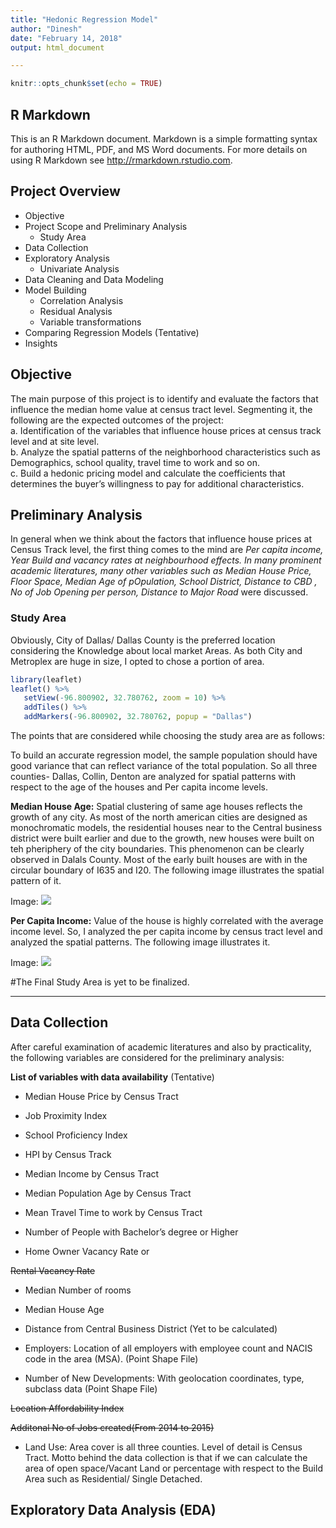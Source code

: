 ```yaml
---
title: "Hedonic Regression Model"
author: "Dinesh"
date: "February 14, 2018"
output: html_document

---
```


```r
knitr::opts_chunk$set(echo = TRUE)
```

## R Markdown

This is an R Markdown document. Markdown is a simple formatting syntax for authoring HTML, PDF, and MS Word documents. For more details on using R Markdown see <http://rmarkdown.rstudio.com>.

## Project Overview

* Objective
* Project Scope and Preliminary Analysis  
    + Study Area
* Data Collection
* Exploratory Analysis
    + Univariate Analysis
* Data Cleaning and Data Modeling
* Model Building
    + Correlation Analysis 
    + Residual Analysis
    + Variable transformations
* Comparing Regression Models (Tentative) 
* Insights

## Objective
The main purpose of this project is to identify and evaluate the factors that influence the median home value at census tract level. Segmenting it, the following are the expected outcomes of the project:  
a. Identification of the variables that influence house prices at census track level and at site level.  
b. Analyze the spatial patterns of the neighborhood characteristics such as Demographics, school quality, travel time to work and so on.  
c. Build a hedonic pricing model and calculate the coefficients that determines the buyer’s willingness to pay for additional characteristics.


## Preliminary Analysis

In general when we think about the factors that influence house prices at Census Track level, the first thing comes to the mind are *Per capita income, Year Build and vacancy rates at  neighbourhood effects. In many prominent academic literatures, many other variables such as Median House Price, Floor Space, Median Age of pOpulation, School District, Distance to CBD , No of Job Opening per person, Distance to Major Road* were discussed. 

### Study Area

Obviously, City of Dallas/ Dallas County is the preferred location considering the Knowledge about local market Areas. As both City and Metroplex are huge in size, I opted to chose a portion of area. 

```r
library(leaflet)
leaflet() %>%
   setView(-96.800902, 32.780762, zoom = 10) %>% 
   addTiles() %>%
   addMarkers(-96.800902, 32.780762, popup = "Dallas") 
```


The points that are considered while choosing the study area are as follows: 

To build an accurate regression model, the sample population should have good variance that can reflect variance of the total population. So all three counties- Dallas, Collin, Denton are analyzed for spatial patterns with respect to the age of the houses and Per capita income levels.   

**Median House Age:** Spatial clustering of same age houses reflects the growth of any city. As most of the north american cities are designed as monochromatic models, the residential houses near to the Central business district were built earlier and due to the growth, new houses were built on teh pheriphery of the city boundaries. This phenomenon can be clearly observed in Dalals County. Most of the early built houses are with in the circular boundary of I635 and I20. 
The following image illustrates the spatial pattern of it. 

Image: ![](County_CT_HouseAgepng.png)

**Per Capita Income:** Value of the house is highly correlated with the average income level. So, I analyzed the per capita income by census tract level and analyzed the spatial patterns. The following image illustrates it.   

Image: ![](County_CT_PercapiInc.png)

#The Final Study Area is yet to be finalized. 

***

## Data Collection

 After careful examination of academic literatures and also by practicality, the following variables are considered for the preliminary analysis:

**List of variables with data availability** (Tentative)

* Median House Price by Census Tract 

* Job Proximity Index 

* School Proficiency Index 

* HPI by Census Track 

* Median Income by Census Tract  

* Median Population Age by Census Tract 

* Mean Travel Time to work by Census Tract 

* Number of People with Bachelor's degree or Higher 

* Home Owner Vacancy Rate or   

~~Rental Vacancy Rate~~

* Median Number of rooms 

* Median House Age 

* Distance from Central Business District (Yet to be calculated) 

* Employers: Location of all employers with employee count and NACIS code in the area (MSA). (Point Shape File) 

* Number of New Developments: With geolocation coordinates, type, subclass data (Point Shape File) 

~~Location Affordability Index~~

~~Additonal No of Jobs created(From 2014 to 2015)~~ 

* Land Use: Area cover is all three counties. Level of detail is Census Tract. Motto behind the data collection is that if we can calculate the area of open space/Vacant Land or percentage with respect to the Build Area such as Residential/ Single Detached.



## Exploratory Data Analysis (EDA)



